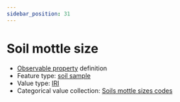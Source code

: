 ```yaml
---
sidebar_position: 31
---
```



# Soil mottle size

- [Observable property](/viewers/dawe-vocabs?uri=https://linked.data.gov.au/def/nrm/dd220b97-75b8-4d73-af57-793e431459b6) definition
- Feature type: [soil sample](http://linked.data.gov.au/def/tern-cv/06461021-a6c2-4175-9651-23653c2b9116)
- Value type: [IRI](https://w3id.org/tern/ontologies/tern/IRI)
- Categorical value collection: [Soils mottle sizes codes](/viewers/dawe-vocabs?uri=https://linked.data.gov.au/def/nrm/c8dd7af4-8e57-4f59-848a-66712349754a)

<Example protocolModule="soil-pit-characterization" observableProperty="https://linked.data.gov.au/def/nrm/dd220b97-75b8-4d73-af57-793e431459b6" />
